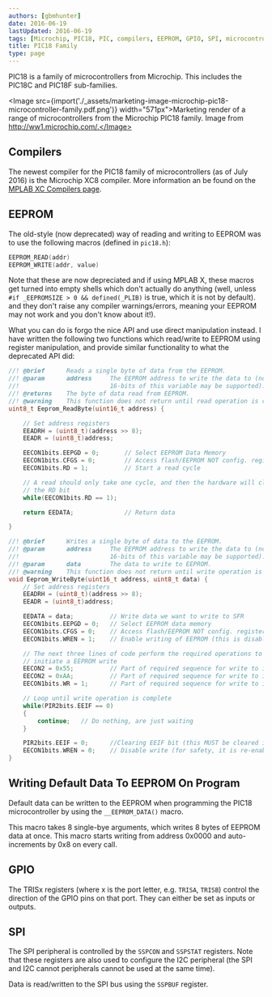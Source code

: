 ```yaml
---
authors: [gbmhunter]
date: 2016-06-19
lastUpdated: 2016-06-19
tags: [Microchip, PIC18, PIC, compilers, EEPROM, GPIO, SPI, microcontroller, MPLAB, PIC18F, PIC18C]
title: PIC18 Family
type: page
---
```


PIC18 is a family of microcontrollers from Microchip. This includes the PIC18C and PIC18F sub-families.

<Image src={import('./_assets/marketing-image-microchip-pic18-microcontroller-family.pdf.png')} width="571px">Marketing render of a range of microcontrollers from the Microchip PIC18 family. Image from http://ww1.microchip.com/.</Image>

## Compilers

The newest compiler for the PIC18 family of microcontrollers (as of July 2016) is the Microchip XC8 compiler. More information an be found on the [MPLAB XC Compilers page](/programming/compilers/mplab-xc-compilers).

## EEPROM

The old-style (now deprecated) way of reading and writing to EEPROM was to use the following macros (defined in `pic18.h`):

```c
EEPROM_READ(addr)
EEPROM_WRITE(addr, value)
```

Note that these are now depreciated and if using MPLAB X, these macros get turned into empty shells which don't actually do anything (well, unless `#if _EEPROMSIZE > 0 && defined(_PLIB)` is true, which it is not by default). and they don't raise any compiler warnings/errors, meaning your EEPROM may not work and you don't know about it!).

What you can do is forgo the nice API and use direct manipulation instead. I have written the following two functions which read/write to EEPROM using register manipulation, and provide similar functionality to what the deprecated API did:

```c
//! @brief      Reads a single byte of data from the EEPROM.
//! @param      address     The EEPROM address to write the data to (note that not all
//!                         16-bits of this variable may be supported).
//! @returns    The byte of data read from EEPROM.
//! @warning    This function does not return until read operation is complete.
uint8_t Eeprom_ReadByte(uint16_t address) {

    // Set address registers
    EEADRH = (uint8_t)(address >> 8);
    EEADR = (uint8_t)address;

    EECON1bits.EEPGD = 0;       // Select EEPROM Data Memory
    EECON1bits.CFGS = 0;        // Access flash/EEPROM NOT config. registers
    EECON1bits.RD = 1;          // Start a read cycle

    // A read should only take one cycle, and then the hardware will clear
    // the RD bit
    while(EECON1bits.RD == 1);

    return EEDATA;              // Return data

}

//! @brief      Writes a single byte of data to the EEPROM.
//! @param      address     The EEPROM address to write the data to (note that not all
//!                         16-bits of this variable may be supported).
//! @param      data        The data to write to EEPROM.
//! @warning    This function does not return until write operation is complete.
void Eeprom_WriteByte(uint16_t address, uint8_t data) {
    // Set address registers
    EEADRH = (uint8_t)(address >> 8);
    EEADR = (uint8_t)address;

    EEDATA = data;          // Write data we want to write to SFR
    EECON1bits.EEPGD = 0;   // Select EEPROM data memory
    EECON1bits.CFGS = 0;    // Access flash/EEPROM NOT config. registers
    EECON1bits.WREN = 1;    // Enable writing of EEPROM (this is disabled again after the write completes)

    // The next three lines of code perform the required operations to
    // initiate a EEPROM write
    EECON2 = 0x55;          // Part of required sequence for write to internal EEPROM
    EECON2 = 0xAA;          // Part of required sequence for write to internal EEPROM
    EECON1bits.WR = 1;      // Part of required sequence for write to internal EEPROM

    // Loop until write operation is complete
    while(PIR2bits.EEIF == 0)
    {
        continue;   // Do nothing, are just waiting
    }

    PIR2bits.EEIF = 0;      //Clearing EEIF bit (this MUST be cleared in software after each write)
    EECON1bits.WREN = 0;    // Disable write (for safety, it is re-enabled next time a EEPROM write is performed)
}
```

## Writing Default Data To EEPROM On Program

Default data can be written to the EEPROM when programming the PIC18 microcontroller by using the `__EEPROM_DATA()` macro.

This macro takes 8 single-bye arguments, which writes 8 bytes of EEPROM data at once. This macro starts writing from address 0x0000 and auto-increments by 0x8 on every call.

## GPIO

The TRISx registers (where x  is the port letter, e.g. `TRISA`, `TRISB`) control the direction of the GPIO pins on that port. They can either be set as inputs or outputs.

## SPI

The SPI peripheral is controlled by the `SSPCON` and `SSPSTAT` registers. Note that these registers are also used to configure the I2C peripheral (the SPI and I2C cannot peripherals cannot be used at the same time).

Data is read/written to the SPI bus using the `SSPBUF` register.
